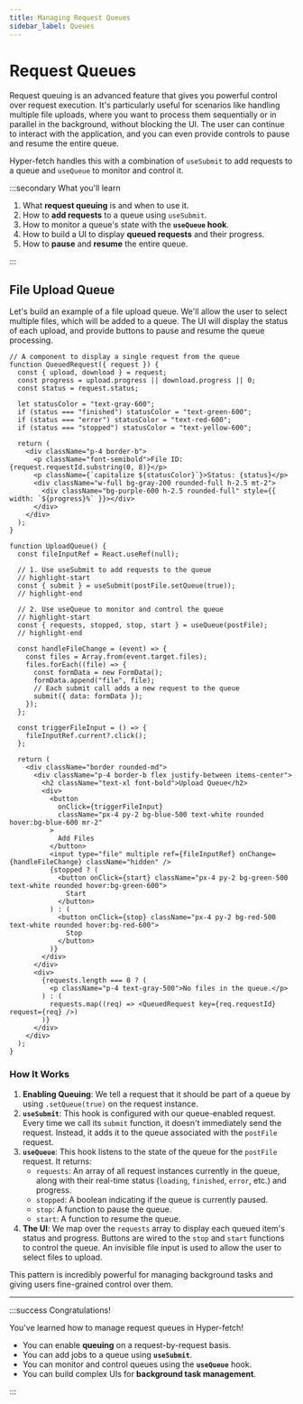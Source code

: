 ```yaml
---
title: Managing Request Queues
sidebar_label: Queues
---
```


# Request Queues

Request queuing is an advanced feature that gives you powerful control over request execution. It's particularly useful
for scenarios like handling multiple file uploads, where you want to process them sequentially or in parallel in the
background, without blocking the UI. The user can continue to interact with the application, and you can even provide
controls to pause and resume the entire queue.

Hyper-fetch handles this with a combination of `useSubmit` to add requests to a queue and `useQueue` to monitor and
control it.

:::secondary What you'll learn

1.  What **request queuing** is and when to use it.
2.  How to **add requests** to a queue using `useSubmit`.
3.  How to monitor a queue's state with the **`useQueue` hook**.
4.  How to build a UI to display **queued requests** and their progress.
5.  How to **pause** and **resume** the entire queue.

:::

## File Upload Queue

Let's build an example of a file upload queue. We'll allow the user to select multiple files, which will be added to a
queue. The UI will display the status of each upload, and provide buttons to pause and resume the queue processing.

```tsx live
// A component to display a single request from the queue
function QueuedRequest({ request }) {
  const { upload, download } = request;
  const progress = upload.progress || download.progress || 0;
  const status = request.status;

  let statusColor = "text-gray-600";
  if (status === "finished") statusColor = "text-green-600";
  if (status === "error") statusColor = "text-red-600";
  if (status === "stopped") statusColor = "text-yellow-600";

  return (
    <div className="p-4 border-b">
      <p className="font-semibold">File ID: {request.requestId.substring(0, 8)}</p>
      <p className={`capitalize ${statusColor}`}>Status: {status}</p>
      <div className="w-full bg-gray-200 rounded-full h-2.5 mt-2">
        <div className="bg-purple-600 h-2.5 rounded-full" style={{ width: `${progress}%` }}></div>
      </div>
    </div>
  );
}

function UploadQueue() {
  const fileInputRef = React.useRef(null);

  // 1. Use useSubmit to add requests to the queue
  // highlight-start
  const { submit } = useSubmit(postFile.setQueue(true));
  // highlight-end

  // 2. Use useQueue to monitor and control the queue
  // highlight-start
  const { requests, stopped, stop, start } = useQueue(postFile);
  // highlight-end

  const handleFileChange = (event) => {
    const files = Array.from(event.target.files);
    files.forEach((file) => {
      const formData = new FormData();
      formData.append("file", file);
      // Each submit call adds a new request to the queue
      submit({ data: formData });
    });
  };

  const triggerFileInput = () => {
    fileInputRef.current?.click();
  };

  return (
    <div className="border rounded-md">
      <div className="p-4 border-b flex justify-between items-center">
        <h2 className="text-xl font-bold">Upload Queue</h2>
        <div>
          <button
            onClick={triggerFileInput}
            className="px-4 py-2 bg-blue-500 text-white rounded hover:bg-blue-600 mr-2"
          >
            Add Files
          </button>
          <input type="file" multiple ref={fileInputRef} onChange={handleFileChange} className="hidden" />
          {stopped ? (
            <button onClick={start} className="px-4 py-2 bg-green-500 text-white rounded hover:bg-green-600">
              Start
            </button>
          ) : (
            <button onClick={stop} className="px-4 py-2 bg-red-500 text-white rounded hover:bg-red-600">
              Stop
            </button>
          )}
        </div>
      </div>
      <div>
        {requests.length === 0 ? (
          <p className="p-4 text-gray-500">No files in the queue.</p>
        ) : (
          requests.map((req) => <QueuedRequest key={req.requestId} request={req} />)
        )}
      </div>
    </div>
  );
}
```

### How It Works

1.  **Enabling Queuing**: We tell a request that it should be part of a queue by using `.setQueue(true)` on the request
    instance.
2.  **`useSubmit`**: This hook is configured with our queue-enabled request. Every time we call its `submit` function,
    it doesn't immediately send the request. Instead, it adds it to the queue associated with the `postFile` request.
3.  **`useQueue`**: This hook listens to the state of the queue for the `postFile` request. It returns:
    - `requests`: An array of all request instances currently in the queue, along with their real-time status
      (`loading`, `finished`, `error`, etc.) and progress.
    - `stopped`: A boolean indicating if the queue is currently paused.
    - `stop`: A function to pause the queue.
    - `start`: A function to resume the queue.
4.  **The UI**: We map over the `requests` array to display each queued item's status and progress. Buttons are wired to
    the `stop` and `start` functions to control the queue. An invisible file input is used to allow the user to select
    files to upload.

This pattern is incredibly powerful for managing background tasks and giving users fine-grained control over them.

---

:::success Congratulations!

You've learned how to manage request queues in Hyper-fetch!

- You can enable **queuing** on a request-by-request basis.
- You can add jobs to a queue using **`useSubmit`**.
- You can monitor and control queues using the **`useQueue`** hook.
- You can build complex UIs for **background task management**.

:::
